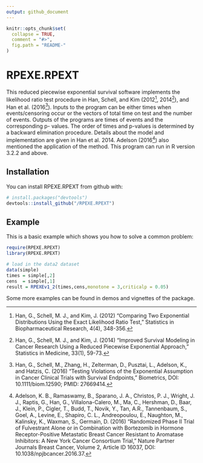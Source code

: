 ```yaml
---
output: github_document
---
```


<!-- README.md is generated from README.Rmd. Please edit that file -->

```r
knitr::opts_chunk$set(
  collapse = TRUE,
  comment = "#>",
  fig.path = "README-"
)
```

# RPEXE.RPEXT

This reduced piecewise exponential survival software implements the likelihood ratio test procedure in Han, Schell, and Kim (2012^[Han, G., Schell, M. J., and Kim, J. (2012) “Comparing Two Exponential Distributions Using the Exact Likelihood Ratio Test," Statistics in Biopharmaceutical Research, 4(4), 348-356.], 2014^[Han, G., Schell, M. J., and Kim, J. (2014) “Improved Survival Modeling in Cancer Research Using a Reduced Piecewise Exponential Approach," Statistics in Medicine, 33(1), 59-73.]), and Han et al. (2016^[Han, G., Schell, M., Zhang, H., Zelterman, D., Pusztai, L., Adelson, K., and Hatzis, C. (2016) “Testing Violations of the Exponential Assumption in Cancer Clinical Trials with Survival Endpoints," Biometrics, DOI: 10.1111/biom.12590; PMID: 27669414.]). Inputs to the program can be either times when events/censoring occur or the vectors of total time on test and the number of events. Outputs of the programs are times of events and the corresponding p- values. The order of times and p-values is determined by a backward elimination procedure. Details about the model and implementation are given in Han et al. 2014. Adelson (2016^[Adelson, K. B., Ramaswamy, B., Sparano, J. A., Christos, P. J., Wright, J. J., Raptis, G., Han, G., Villalona-Calero, M., Ma, C., Hershman, D., Baar, J., Klein, P., Cigler, T., Budd, T., Novik, Y., Tan, A.R., Tannenbaum, S., Goel, A., Levine, E., Shapiro, C. L., Andreopoulou, E., Naughton, M., Kalinsky, K., Waxman, S., Germain, D. (2016) “Randomized Phase II Trial of Fulvestrant Alone or in Combination with Bortezomib in Hormone Receptor-Positive Metastatic Breast Cancer Resistant to Aromatase Inhibitors: A New York Cancer Consortium Trial," Nature Partner Journals Breast Cancer, Volume 2, Article ID 16037, DOI: 10.1038/npjbcancer.2016.37.]) also mentioned the application of the method. This program can run in R version 3.2.2 and above.


## Installation

You can install RPEXE.RPEXT from github with:

```r
# install.packages("devtools")
devtools::install_github("/RPEXE.RPEXT")
```

## Example

This is a basic example which shows you how to solve a common problem:

```r
require(RPEXE.RPEXT)
library(RPEXE.RPEXT)

# load in the data2 dataset
data(simple)
times = simple[,2]
cens  = simple[,1]
result = RPEXEv1_2(times,cens,monotone = 3,criticalp = 0.05)
```

Some more examples can be found in demos and vignettes of the package.